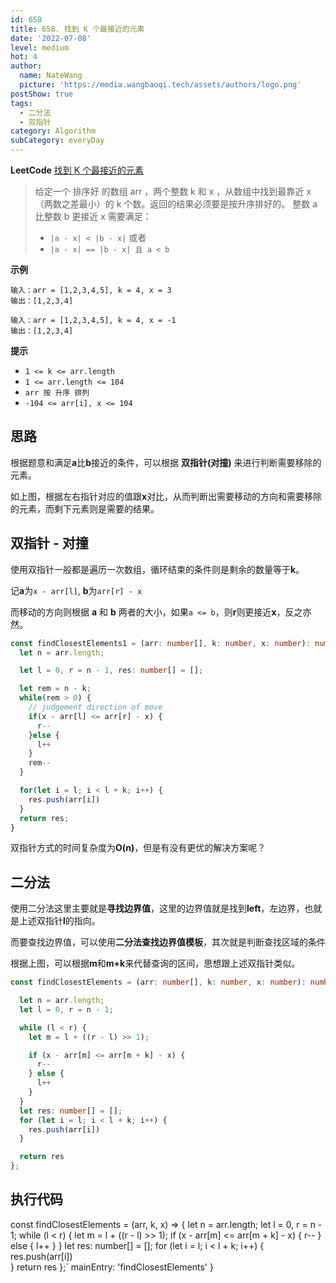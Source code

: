 ```yaml
---
id: 658
title: 658. 找到 K 个最接近的元素
date: '2022-07-08'
level: medium
hot: 4
author:
  name: NateWang
  picture: 'https://media.wangbaoqi.tech/assets/authors/logo.png'
postShow: true
tags:
  - 二分法
  - 双指针
category: Algorithm
subCategory: everyDay
---
```




**LeetCode** [找到 K 个最接近的元素](https://leetcode.cn/problems/find-k-closest-elements/)

> 给定一个 排序好 的数组 arr ，两个整数 k 和 x ，从数组中找到最靠近 x（两数之差最小）的 k 个数。返回的结果必须要是按升序排好的。
> 整数 a 比整数 b 更接近 x 需要满足：
> - `|a - x| < |b - x|` 或者
> - `|a - x| == |b - x| 且 a < b`

**示例**

```
输入：arr = [1,2,3,4,5], k = 4, x = 3
输出：[1,2,3,4]

输入：arr = [1,2,3,4,5], k = 4, x = -1
输出：[1,2,3,4]
```

**提示**

- `1 <= k <= arr.length`
- `1 <= arr.length <= 104`
- `arr 按 升序 排列`
- `-104 <= arr[i], x <= 104`


## 思路

根据题意和满足**a**比**b**接近的条件，可以根据 **双指针(对撞)** 来进行判断需要移除的元素。

<Processon diagramId='62d0cc7fe0b34d0bd4c62dbc' />

如上图，根据左右指针对应的值跟**x**对比，从而判断出需要移动的方向和需要移除的元素，而剩下元素则是需要的结果。


## 双指针 - 对撞

使用双指针一般都是遍历一次数组，循环结束的条件则是剩余的数量等于**k**。

记**a**为`x - arr[l]`, **b**为`arr[r] - x`

而移动的方向则根据 **a** 和 **b** 两者的大小，如果`a <= b`，则**r**则更接近**x**，反之亦然。

```ts
const findClosestElements1 = (arr: number[], k: number, x: number): number[] => {
  let n = arr.length;

  let l = 0, r = n - 1, res: number[] = [];

  let rem = n - k;
  while(rem > 0) {
    // judgement direction of move
    if(x - arr[l] <= arr[r] - x) {
      r--
    }else {
      l++
    }
    rem--
  }

  for(let i = l; i < l + k; i++) {
    res.push(arr[i])
  }
  return res;
}
```

双指针方式的时间复杂度为**O(n)**，但是有没有更优的解决方案呢？

## 二分法

使用二分法这里主要就是**寻找边界值**，这里的边界值就是找到**left**，左边界，也就是上述双指针**l**的指向。

而要查找边界值，可以使用**二分法查找边界值模板**，其次就是判断查找区域的条件


<Processon diagramId='62ce37007d9c0806ee28ab4d' />


根据上图，可以根据**m**和**m+k**来代替查询的区间，思想跟上述双指针类似。

```ts
const findClosestElements = (arr: number[], k: number, x: number): number[] => {

  let n = arr.length;
  let l = 0, r = n - 1;

  while (l < r) {
    let m = l + ((r - l) >> 1);

    if (x - arr[m] <= arr[m + k] - x) {
      r--
    } else {
      l++
    }
  }
  let res: number[] = [];
  for (let i = l; i < l + k; i++) {
    res.push(arr[i])    
  }

  return res
};
```

## 执行代码


const findClosestElements = (arr, k, x) => {
  let n = arr.length;
  let l = 0, r = n - 1;
  while (l < r) {
    let m = l + ((r - l) >> 1);
    if (x - arr[m] <= arr[m + k] - x) {
      r--
    } else {
      l++
    }
  }
  let res: number[] = [];
  for (let i = l; i < l + k; i++) {
    res.push(arr[i])    
  }
  return res
};`
  mainEntry: 'findClosestElements'
}

<PlayGround js={js} mode='algo' options={options}/> 
